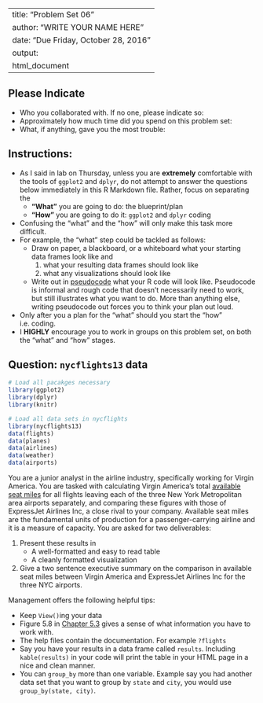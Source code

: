 
---
title: "Problem Set 06"
author: "WRITE YOUR NAME HERE"
date: "Due Friday, October 28, 2016"
output:
  html_document
---


## Please Indicate

* Who you collaborated with. If no one, please indicate so: 
* Approximately how much time did you spend on this problem set: 
* What, if anything, gave you the most trouble: 



## Instructions:

* As I said in lab on Thursday, unless you are **extremely** comfortable with
the tools of `ggplot2` and `dplyr`, do not attempt to answer the questions below
immediately in this R Markdown file. Rather, focus on separating the
    + **"What"** you are going to do: the blueprint/plan
    + **"How"** you are going to do it:  `ggplot2` and `dplyr` coding
* Confusing the "what" and the "how" will only make this task more difficult.
* For example, the "what" step could be tackled as follows:
    + Draw on paper, a blackboard, or a whiteboard what your starting data frames
    look like and
        1. what your resulting data frames should look like
        1. what any visualizations should look like
    + Write out in 
    [pseudocode](http://image.slidesharecdn.com/pseudocode-111128151539-phpapp02/95/introduction-to-pseudocode-38-638.jpg?cb=1393513763)
    what your R code will look like. Pseudocode is informal and rough code that 
    doesn't necessarily need to work, but still illustrates what you want to do.
    More than anything else, writing pseudocode out forces you to think your
    plan out loud.
* Only after you a plan for the "what" should you start the "how" i.e. coding.
* I **HIGHLY** encourage you to work in groups on this problem set, on both the
"what" and "how" stages.




## Question: `nycflights13` data

```r
# Load all pacakges necessary
library(ggplot2)
library(dplyr)
library(knitr)

# Load all data sets in nycflights
library(nycflights13)
data(flights)
data(planes)
data(airlines)
data(weather)
data(airports)
```

You are a junior analyst in the airline industry, specifically working for 
Virgin America. You are tasked with calculating Virgin America's total
[available seat miles](https://en.wikipedia.org/wiki/Available_seat_miles) for
all flights leaving each of the three New York Metropolitan area airports
separately, and comparing these figures with those of ExpressJet Airlines Inc, a
close rival to your company. Available seat miles are the fundamental units of 
production for a passenger-carrying airline and it is a measure of capacity. You
are asked for two deliverables:

1. Present these results in
    + A well-formatted and easy to read table
    + A cleanly formatted visualization
1. Give a two sentence executive summary on the comparison in available seat
miles between Virgin America and ExpressJet Airlines Inc for the three NYC
airports.


Management offers the following helpful tips:

* Keep `View()`ing your data
* Figure 5.8 in [Chapter
5.3](https://rudeboybert.github.io/IntroStatDataSciences/5-manip.html#joiningmerging-data-frames)
gives a sense of what information you have to work with.
* The help files contain the documentation. For example `?flights`
* Say you have your results in a data frame called `results`. Including `kable(results)` in your code
will print the table in your HTML page in a nice and clean manner.
* You can `group_by` more than one variable. Example say you had another data
set that you want to group by `state` and `city`, you would use `group_by(state,
city)`.


```r

```
